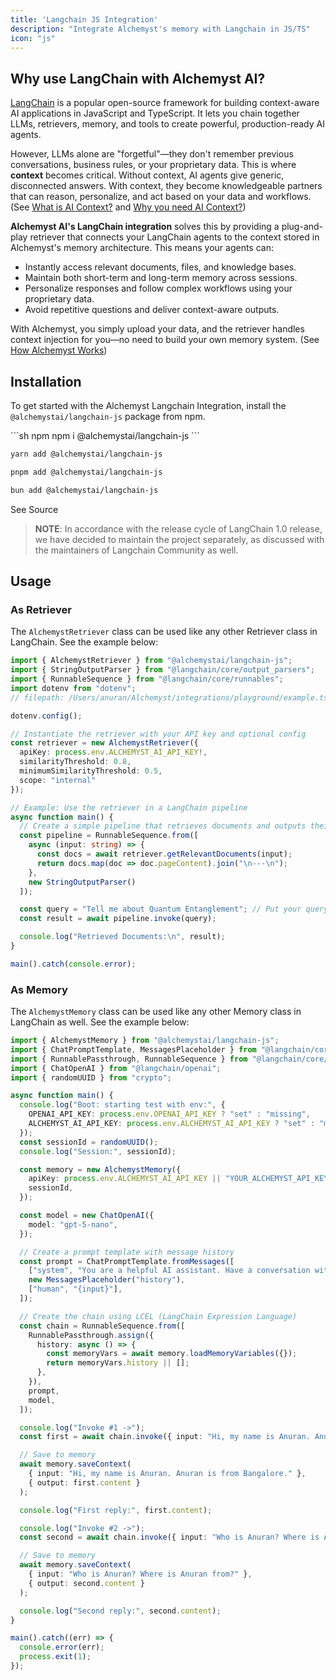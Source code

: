 ```yaml
---
title: 'Langchain JS Integration'
description: "Integrate Alchemyst's memory with Langchain in JS/TS"
icon: "js"
---
```


## Why use LangChain with Alchemyst AI?

[LangChain](https://js.langchain.com/) is a popular open-source framework for building context-aware AI applications in JavaScript and TypeScript. It lets you chain together LLMs, retrievers, memory, and tools to create powerful, production-ready AI agents.

However, LLMs alone are "forgetful"—they don't remember previous conversations, business rules, or your proprietary data. This is where **context** becomes critical. Without context, AI agents give generic, disconnected answers. With context, they become knowledgeable partners that can reason, personalize, and act based on your data and workflows. (See [What is AI Context?](/ai-context/what-is-ai-context) and [Why you need AI Context?](/ai-context/why-you-need-ai-context))

**Alchemyst AI's LangChain integration** solves this by providing a plug-and-play retriever that connects your LangChain agents to the context stored in Alchemyst's memory architecture. This means your agents can:

- Instantly access relevant documents, files, and knowledge bases.
- Maintain both short-term and long-term memory across sessions.
- Personalize responses and follow complex workflows using your proprietary data.
- Avoid repetitive questions and deliver context-aware outputs.

With Alchemyst, you simply upload your data, and the retriever handles context injection for you—no need to build your own memory system. (See [How Alchemyst Works](/ai-context/how-alchemyst-works))

## Installation

To get started with the Alchemyst Langchain Integration, install the `@alchemystai/langchain-js` package from npm.

<CodeGroup>
```sh npm
npm i @alchemystai/langchain-js
```

```sh yarn
yarn add @alchemystai/langchain-js
```

```sh pnpm
pnpm add @alchemystai/langchain-js
```

```sh bun
bun add @alchemystai/langchain-js
```
</CodeGroup>

<Card icon="github" href="https://github.com/alchemyst-ai/langchain-js">See Source</Card>

> **NOTE**: In accordance with the release cycle of LangChain 1.0 release, we have decided to maintain the project separately, as discussed with the maintainers of Langchain Community as well.

## Usage

### As Retriever

The `AlchemystRetriever` class can be used like any other Retriever class in LangChain. See the example below:

```typescript retriever.ts
import { AlchemystRetriever } from "@alchemystai/langchain-js";
import { StringOutputParser } from "@langchain/core/output_parsers";
import { RunnableSequence } from "@langchain/core/runnables";
import dotenv from "dotenv";
// filepath: /Users/anuran/Alchemyst/integrations/playground/example.ts

dotenv.config();

// Instantiate the retriever with your API key and optional config
const retriever = new AlchemystRetriever({
  apiKey: process.env.ALCHEMYST_AI_API_KEY!,
  similarityThreshold: 0.8,
  minimumSimilarityThreshold: 0.5,
  scope: "internal"
});

// Example: Use the retriever in a LangChain pipeline
async function main() {
  // Create a simple pipeline that retrieves documents and outputs their content
  const pipeline = RunnableSequence.from([
    async (input: string) => {
      const docs = await retriever.getRelevantDocuments(input);
      return docs.map(doc => doc.pageContent).join("\n---\n");
    },
    new StringOutputParser()
  ]);

  const query = "Tell me about Quantum Entanglement"; // Put your query here
  const result = await pipeline.invoke(query);

  console.log("Retrieved Documents:\n", result);
}

main().catch(console.error);
```

### As Memory

The `AlchemystMemory` class can be used like any other Memory class in LangChain as well. See the example below:

```typescript memory.ts
import { AlchemystMemory } from "@alchemystai/langchain-js";
import { ChatPromptTemplate, MessagesPlaceholder } from "@langchain/core/prompts";
import { RunnablePassthrough, RunnableSequence } from "@langchain/core/runnables";
import { ChatOpenAI } from "@langchain/openai";
import { randomUUID } from "crypto";

async function main() {
  console.log("Boot: starting test with env:", {
    OPENAI_API_KEY: process.env.OPENAI_API_KEY ? "set" : "missing",
    ALCHEMYST_AI_API_KEY: process.env.ALCHEMYST_AI_API_KEY ? "set" : "missing",
  });
  const sessionId = randomUUID();
  console.log("Session:", sessionId);

  const memory = new AlchemystMemory({
    apiKey: process.env.ALCHEMYST_AI_API_KEY || "YOUR_ALCHEMYST_API_KEY",
    sessionId,
  });

  const model = new ChatOpenAI({
    model: "gpt-5-nano",
  });

  // Create a prompt template with message history
  const prompt = ChatPromptTemplate.fromMessages([
    ["system", "You are a helpful AI assistant. Have a conversation with the human, using the chat history for context."],
    new MessagesPlaceholder("history"),
    ["human", "{input}"],
  ]);

  // Create the chain using LCEL (LangChain Expression Language)
  const chain = RunnableSequence.from([
    RunnablePassthrough.assign({
      history: async () => {
        const memoryVars = await memory.loadMemoryVariables({});
        return memoryVars.history || [];
      },
    }),
    prompt,
    model,
  ]);

  console.log("Invoke #1 ->");
  const first = await chain.invoke({ input: "Hi, my name is Anuran. Anuran is from Bangalore." });

  // Save to memory
  await memory.saveContext(
    { input: "Hi, my name is Anuran. Anuran is from Bangalore." },
    { output: first.content }
  );

  console.log("First reply:", first.content);

  console.log("Invoke #2 ->");
  const second = await chain.invoke({ input: "Who is Anuran? Where is Anuran from?" });

  // Save to memory
  await memory.saveContext(
    { input: "Who is Anuran? Where is Anuran from?" },
    { output: second.content }
  );

  console.log("Second reply:", second.content);
}

main().catch((err) => {
  console.error(err);
  process.exit(1);
});
```